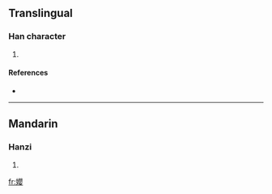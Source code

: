 ==Translingual==

===Han character===
{{Han char|rn=38|rad=女|as=17|sn=20|four=|canj=女月金女 (VBCV)}}

# {{defn|Han|sort=女17}}

====References====
* {{Han ref|kx=0274.091|dkj=06896|dj=0542.290|hdz=21090.090|uh=5B46|ud=23366}}

----

==Mandarin==

===Hanzi===
{{cmn-hanzi|pin=[[liàn]] ([[lian4]]), [[yīng]] ([[ying1]])|wg=lien<sup>4</sup>, ying<sup>1</sup>}}

# {{defn|Mandarin}}

[[fr:孆]]